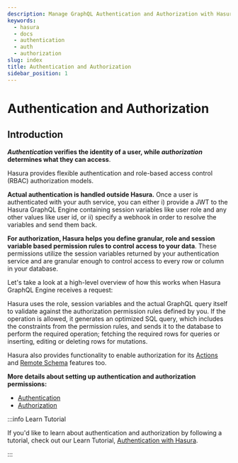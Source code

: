 ```yaml
---
description: Manage GraphQL Authentication and Authorization with Hasura
keywords:
  - hasura
  - docs
  - authentication
  - auth
  - authorization
slug: index
title: Authentication and Authorization
sidebar_position: 1
---
```



# <Auth /> Authentication and Authorization

## Introduction

**_Authentication_ verifies the identity of a user, while _authorization_ determines what they can access**.

Hasura provides flexible authentication and role-based access control (RBAC) authorization models.

**Actual authentication is handled outside Hasura.** Once a user is authenticated with your auth service, you can either
i) provide a JWT to the Hasura GraphQL Engine containing session variables like user role and any other values like
user id, or ii) specify a webhook in order to resolve the variables and send them back.

**For authorization, Hasura helps you define granular, role and session variable based permission rules to control
access to your data**. These permissions utilize the session variables returned by your authentication service and are
granular enough to control access to every row or column in your database.

Let's take a look at a high-level overview of how this works when Hasura GraphQL Engine receives a request:

<Thumbnail src="/img/auth/auth-high-level-overview-diagram.png" alt="Authentication and authorization in
Hasura flow diagram" />

Hasura uses the role, session variables and the actual GraphQL query itself to validate against the authorization
permission rules defined by you. If the operation is allowed, it generates an optimized SQL query, which includes
the constraints from the permission rules, and sends it to the database to perform the required operation; fetching
the required rows for queries or inserting, editing or deleting rows for mutations.

Hasura also provides functionality to enable authorization for its [Actions](actions/action-permissions.mdx) and
[Remote Schema](/remote-schemas/auth/index.mdx) features too.

**More details about setting up authentication and authorization permissions:**

- [Authentication](/auth/authentication/index.mdx)
- [Authorization](/auth/authorization/index.mdx)

:::info Learn Tutorial

If you'd like to learn about authentication and authorization by following a tutorial, check out our Learn Tutorial,
[Authentication with Hasura](https://hasura.io/learn/graphql/hasura-auth-slack/introduction/).

:::